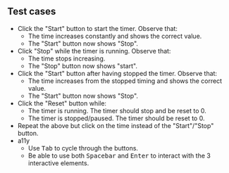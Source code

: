 ## Test cases

- Click the "Start" button to start the timer. Observe that:
  - The time increases constantly and shows the correct value.
  - The "Start" button now shows "Stop".
- Click "Stop" while the timer is running. Observe that:
  - The time stops increasing.
  - The "Stop" button now shows "start".
- Click the "Start" button after having stopped the timer. Observe that:
  - The time increases from the stopped timing and shows the correct value.
  - The "Start" button now shows "Stop".
- Click the "Reset" button while:
  - The timer is running. The timer should stop and be reset to 0.
  - The timer is stopped/paused. The timer should be reset to 0.
- Repeat the above but click on the time instead of the "Start"/"Stop" button.
- a11y
  - Use <kbd>Tab</kbd> to cycle through the buttons.
  - Be able to use both <kbd>Spacebar</kbd> and <kbd>Enter</kbd> to interact with the 3 interactive elements.
